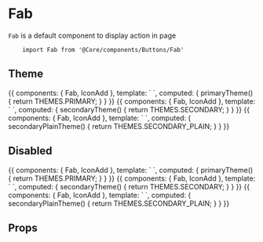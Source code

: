 
<Meta title="Components API|Fab" component={Fab} />

# Fab

`Fab` is a default component to display action in page

```
    import Fab from '@Core/components/Buttons/Fab'
```

## Theme
<Preview>
    <Story name="primary">
        {{
            components: { Fab, IconAdd },
            template: `
                <Fab :theme="primaryTheme">
                    <template #icon="{ fillColor, isHovered }">
                        <IconAdd :fill-color="fillColor" />
                    </template>
                </Fab>
            `,
            computed: {
                primaryTheme() {
                    return THEMES.PRIMARY;
                }
            }
        }}
    </Story>
    <Story name="secondary">
        {{
            components: { Fab, IconAdd },
            template: `
                <Fab :theme="secondaryTheme">
                    <template #icon="{ fillColor, isHovered }">
                        <IconAdd :fill-color="fillColor" />
                    </template>
                </Fab>
            `,
            computed: {
                secondaryTheme() {
                    return THEMES.SECONDARY;
                }
            }
        }}
    </Story>
    <Story name="secondary-plain">
        {{
            components: { Fab, IconAdd },
            template: `
                <Fab :theme="secondaryPlainTheme">
                    <template #icon="{ fillColor, isHovered }">
                        <IconAdd :fill-color="fillColor" />
                    </template>
                </Fab>
            `,
            computed: {
                secondaryPlainTheme() {
                    return THEMES.SECONDARY_PLAIN;
                }
            }
        }}
    </Story>
</Preview>

## Disabled

<Preview>
    <Story name="disabled-primary">
        {{
            components: { Fab, IconAdd },
            template: `
                <Fab :disabled="true" :theme="secondaryPlainTheme">
                    <template #icon="{ fillColor, isHovered }">
                        <IconAdd :fill-color="fillColor" />
                    </template>
                </Fab>
            `,
            computed: {
                primaryTheme() {
                    return THEMES.PRIMARY;
                }
            }
        }}
    </Story>
    <Story name="disabled-secondary">
        {{
            components: { Fab, IconAdd },
            template: `
                <Fab :disabled="true" :theme="secondaryPlainTheme">
                    <template #icon="{ fillColor, isHovered }">
                        <IconAdd :fill-color="fillColor" />
                    </template>
                </Fab>
            `,
            computed: {
                secondaryTheme() {
                    return THEMES.SECONDARY;
                }
            }
        }}
    </Story>
    <Story name="disabled-secondary-plain">
        {{
            components: { Fab, IconAdd },
            template: `
                <Fab :disabled="true" :theme="secondaryPlainTheme">
                    <template #icon="{ fillColor, isHovered }">
                        <IconAdd :fill-color="fillColor" />
                    </template>
                </Fab>
            `,
            computed: {
                secondaryPlainTheme() {
                    return THEMES.SECONDARY_PLAIN;
                }
            }
        }}
    </Story>
</Preview>

## Props
<Props of={Fab} />

